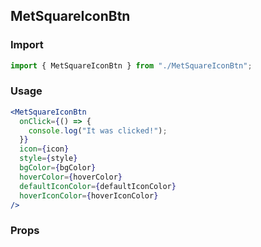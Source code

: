 <!--- MetSquareIconBtn.stories.mdx -->


<Meta title="MDX/MetSquareIconBtn" component={MetSquareIconBtn} />

## MetSquareIconBtn

### Import

```jsx
import { MetSquareIconBtn } from "./MetSquareIconBtn";
```

### Usage

```jsx
<MetSquareIconBtn
  onClick={() => {
    console.log("It was clicked!");
  }}
  icon={icon}
  style={style}
  bgColor={bgColor}
  hoverColor={hoverColor}
  defaultIconColor={defaultIconColor}
  hoverIconColor={hoverIconColor}
/>
```

### Props

<ArgsTable of={MetSquareIconBtn} />
